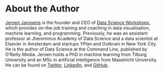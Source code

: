 # About the Author {-}

[Jeroen Janssens](http://jeroenjanssens.com/) is the founder and CEO of [Data Science Workshops](https://datascienceworkshops.com), which provides on-the-job training and coaching in data visualisation, machine learning, and programming. Previously, he was an assistant professor at Jheronimus Academy of Data Science and a data scientist at Elsevier in Amsterdam and startups YPlan and Outbrain in New York City. He is the author of Data Science at the Command Line, published by O’Reilly Media. Jeroen holds a PhD in machine learning from Tilburg University and an MSc in artificial intelligence from Maastricht University. He can be found on [Twitter](https://twitter.com/jeroenhjanssens/), [LinkedIn](http://www.linkedin.com/in/jeroenjanssens), and [GitHub](https://github.com/jeroenjanssens).

